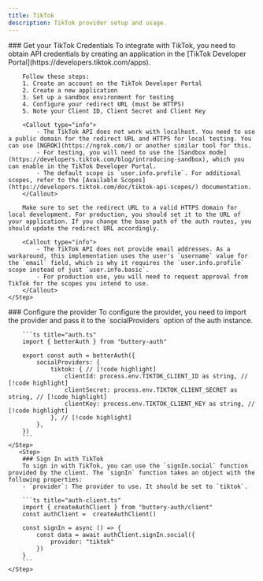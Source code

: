 ```yaml
---
title: TikTok
description: TikTok provider setup and usage.
---
```


<Steps>
    <Step>
        ### Get your TikTok Credentials
        To integrate with TikTok, you need to obtain API credentials by creating an application in the [TikTok Developer Portal](https://developers.tiktok.com/apps).

        Follow these steps:
        1. Create an account on the TikTok Developer Portal
        2. Create a new application
        3. Set up a sandbox environment for testing
        4. Configure your redirect URL (must be HTTPS)
        5. Note your Client ID, Client Secret and Client Key

        <Callout type="info">
            - The TikTok API does not work with localhost. You need to use a public domain for the redirect URL and HTTPS for local testing. You can use [NGROK](https://ngrok.com/) or another similar tool for this.
            - For testing, you will need to use the [Sandbox mode](https://developers.tiktok.com/blog/introducing-sandbox), which you can enable in the TikTok Developer Portal.
            - The default scope is `user.info.profile`. For additional scopes, refer to the [Available Scopes](https://developers.tiktok.com/doc/tiktok-api-scopes/) documentation.
        </Callout>

        Make sure to set the redirect URL to a valid HTTPS domain for local development. For production, you should set it to the URL of your application. If you change the base path of the auth routes, you should update the redirect URL accordingly.

        <Callout type="info">
            - The TikTok API does not provide email addresses. As a workaround, this implementation uses the user's `username` value for the `email` field, which is why it requires the `user.info.profile` scope instead of just `user.info.basic`.
            - For production use, you will need to request approval from TikTok for the scopes you intend to use.
        </Callout>
    </Step>

  <Step>
        ### Configure the provider
        To configure the provider, you need to import the provider and pass it to the `socialProviders` option of the auth instance.

        ```ts title="auth.ts"
        import { betterAuth } from "buttery-auth"

        export const auth = betterAuth({
            socialProviders: {
                tiktok: { // [!code highlight]
                    clientId: process.env.TIKTOK_CLIENT_ID as string, // [!code highlight]
                    clientSecret: process.env.TIKTOK_CLIENT_SECRET as string, // [!code highlight]
                    clientKey: process.env.TIKTOK_CLIENT_KEY as string, // [!code highlight]
                }, // [!code highlight]
            },
        })
        ```
    </Step>
       <Step>
        ### Sign In with TikTok
        To sign in with TikTok, you can use the `signIn.social` function provided by the client. The `signIn` function takes an object with the following properties:
        - `provider`: The provider to use. It should be set to `tiktok`.

        ```ts title="auth-client.ts"
        import { createAuthClient } from "buttery-auth/client"
        const authClient =  createAuthClient()

        const signIn = async () => {
            const data = await authClient.signIn.social({
                provider: "tiktok"
            })
        }
        ```
    </Step>

</Steps>
